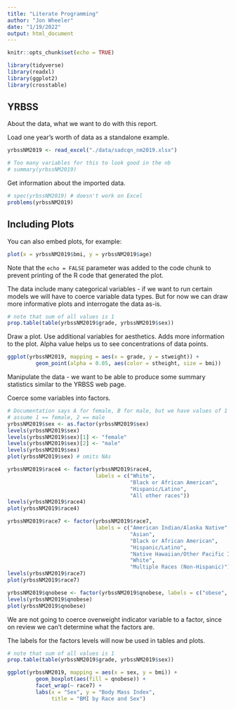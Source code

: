 ```yaml
---
title: "Literate Programming"
author: "Jon Wheeler"
date: "1/19/2022"
output: html_document
---
```


```r
knitr::opts_chunk$set(echo = TRUE)
```

```r
library(tidyverse)
library(readxl)
library(ggplot2)
library(crosstable)
```

## YRBSS

About the data, what we want to do with this report.

Load one year's worth of data as a standalone example.

```r
yrbssNM2019 <- read_excel("./data/sadcqn_nm2019.xlsx")

# Too many variables for this to look good in the nb
# summary(yrbssNM2019)
```

Get information about the imported data.

```r
# spec(yrbssNM2019) # doesn't work on Excel
problems(yrbssNM2019)
```

## Including Plots

You can also embed plots, for example:

```r
plot(x = yrbssNM2019$bmi, y = yrbssNM2019$age)
```

Note that the `echo = FALSE` parameter was added to the code chunk to prevent printing of the R code that generated the plot.

The data include many categorical variables - if we want to run certain 
models we will have to coerce variable data types. But for now we can draw more informative plots and interrogate the data as-is.

```r
# note that sum of all values is 1
prop.table(table(yrbssNM2019$grade, yrbssNM2019$sex))
```

Draw a plot. Use additional variables for aesthetics. Adds more information
to the plot. Alpha value helps us to see concentrations of data points.

```r
ggplot(yrbssNM2019, mapping = aes(x = grade, y = stweight)) + 
         geom_point(alpha = 0.05, aes(color = stheight, size = bmi))
```
Manipulate the data - we want to be able to produce some summary statistics similar
to the YRBSS web page.

Coerce some variables into factors.

```r

# Documentation says A for female, B for male, but we have values of 1 and 2...
# assume 1 == female, 2 == male
yrbssNM2019$sex <- as.factor(yrbssNM2019$sex)
levels(yrbssNM2019$sex)
levels(yrbssNM2019$sex)[1] <- "female"
levels(yrbssNM2019$sex)[2] <- "male"
levels(yrbssNM2019$sex)
plot(yrbssNM2019$sex) # omits NAs
```
```r

yrbssNM2019$race4 <- factor(yrbssNM2019$race4,
                            labels = c("White", 
                                       "Black or African American", 
                                       "Hispanic/Latino", 
                                       "All other races"))
levels(yrbssNM2019$race4)
plot(yrbssNM2019$race4)
```
```r

yrbssNM2019$race7 <- factor(yrbssNM2019$race7,
                            labels = c("American Indian/Alaska Native", 
                                       "Asian", 
                                       "Black or African American", 
                                       "Hispanic/Latino",
                                       "Native Hawaiian/Other Pacific Islander",
                                       "White",
                                       "Multiple Races (Non-Hispanic)"))
levels(yrbssNM2019$race7)
plot(yrbssNM2019$race7)
```
```r

yrbssNM2019$qnobese <- factor(yrbssNM2019$qnobese, labels = c("obese", "not obese"))
levels(yrbssNM2019$qnobese)
plot(yrbssNM2019$qnobese)
```

We are not going to coerce overweight indicator variable to a factor,
since on review we can't determine what the factors are.

The labels for the factors levels will now be used in tables and plots.

```r
# note that sum of all values is 1
prop.table(table(yrbssNM2019$grade, yrbssNM2019$sex))
```

```r
ggplot(yrbssNM2019, mapping = aes(x = sex, y = bmi)) + 
         geom_boxplot(aes(fill = qnobese)) + 
         facet_wrap(~ race7) +
         labs(x = "Sex", y = "Body Mass Index", 
              title = "BMI by Race and Sex")
```
